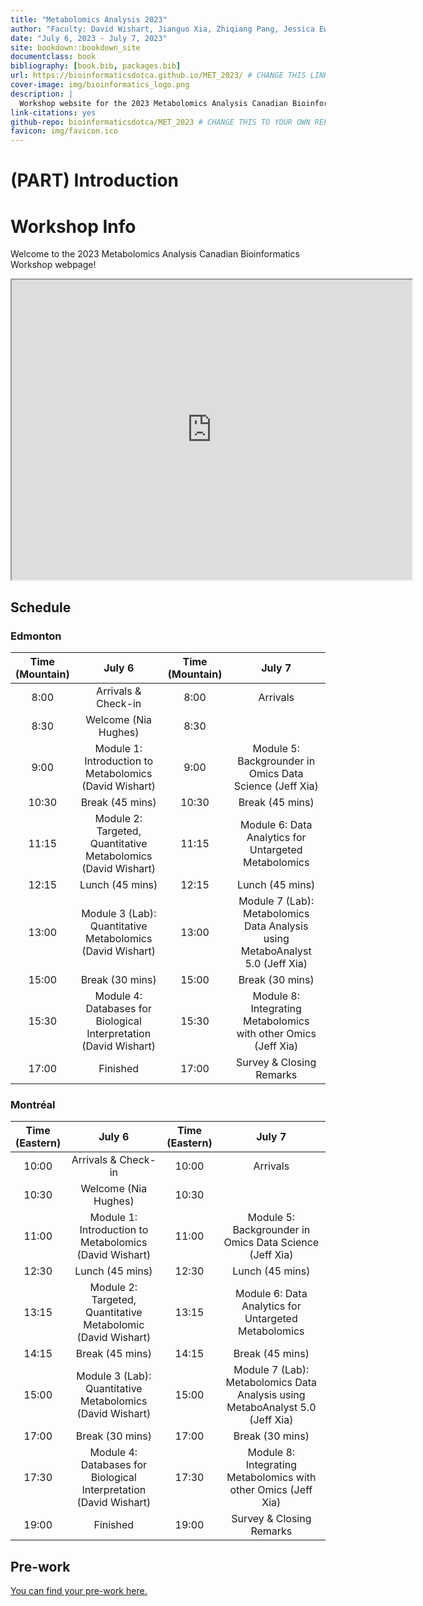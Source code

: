 ```yaml
--- 
title: "Metabolomics Analysis 2023"
author: "Faculty: David Wishart, Jianguo Xia, Zhiqiang Pang, Jessica Ewald, Lun Zhang, Mark Berkjanskii, Michelle Brazas, and Nia Hughes"
date: "July 6, 2023 - July 7, 2023"
site: bookdown::bookdown_site
documentclass: book
bibliography: [book.bib, packages.bib]
url: https://bioinformaticsdotca.github.io/MET_2023/ # CHANGE THIS LINK TO YOUR LANDING PAGE LINK
cover-image: img/bioinformatics_logo.png
description: |
  Workshop website for the 2023 Metabolomics Analysis Canadian Bioinformatics Workshop
link-citations: yes
github-repo: bioinformaticsdotca/MET_2023 # CHANGE THIS TO YOUR OWN REPO
favicon: img/favicon.ico
---
```


# (PART) Introduction {-}

# Workshop Info

Welcome to the 2023 Metabolomics Analysis Canadian Bioinformatics Workshop webpage!  

<iframe src="https://drive.google.com/file/d/1QhlE2rE300xko5Z2f2-hfQmB9WaJr06R/preview" width="640" height="480" allow="autoplay"></iframe>

## Schedule

### Edmonton

| **Time (Mountain)** |                             **July 6**                            | **Time (Mountain)** |                                   **July 7**                                  |
|:-------------------:|:-----------------------------------------------------------------:|:-------------------:|:-----------------------------------------------------------------------------:|
|         8:00        |                        Arrivals & Check-in                        |         8:00        |                                    Arrivals                                   |
|         8:30        |                        Welcome (Nia Hughes)                       |         8:30        |                                                                               |
|         9:00        |       Module 1: Introduction to Metabolomics (David Wishart)      |         9:00        |            Module 5: Backgrounder in Omics Data Science (Jeff Xia)            |
|        10:30        |                          Break (45 mins)                          |        10:30        |                                Break (45 mins)                                |
|        11:15        |   Module 2: Targeted, Quantitative Metabolomics (David Wishart)   |        11:15        |              Module 6: Data Analytics for Untargeted Metabolomics             |
|        12:15        |                          Lunch (45 mins)                          |        12:15        |                                Lunch (45 mins)                                |
|        13:00        |     Module 3 (Lab): Quantitative Metabolomics (David Wishart)     |        13:00        | Module 7 (Lab): Metabolomics Data Analysis using MetaboAnalyst 5.0 (Jeff Xia) |
|        15:00        |                          Break (30 mins)                          |        15:00        |                                Break (30 mins)                                |
|        15:30        | Module 4: Databases for Biological Interpretation (David Wishart) |        15:30        |         Module 8: Integrating Metabolomics with other Omics (Jeff Xia)        |
|        17:00        |                              Finished                             |        17:00        |                            Survey & Closing Remarks                           |                                                                          | 17:30      | Finished                                                          |

### Montréal

| **Time (Eastern)** |                             **July 6**                            | **Time (Eastern)** |                                   **July 7**                                  |
|:------------------:|:-----------------------------------------------------------------:|:------------------:|:-----------------------------------------------------------------------------:|
|        10:00       |                        Arrivals & Check-in                        |        10:00       |                                    Arrivals                                   |
|        10:30       |                        Welcome (Nia Hughes)                       |        10:30       |                                                                               |
|        11:00       |       Module 1: Introduction to Metabolomics (David Wishart)      |        11:00       |            Module 5: Backgrounder in Omics Data Science (Jeff Xia)            |
|        12:30       |                          Lunch (45 mins)                          |        12:30       |                                Lunch (45 mins)                                |
|        13:15       |    Module 2: Targeted, Quantitative Metabolomic (David Wishart)   |        13:15       |              Module 6: Data Analytics for Untargeted Metabolomics             |
|        14:15       |                          Break (45 mins)                          |        14:15       |                                 Break (45 mins)                               |
|        15:00       |     Module 3 (Lab): Quantitative Metabolomics (David Wishart)     |        15:00       | Module 7 (Lab): Metabolomics Data Analysis using MetaboAnalyst 5.0 (Jeff Xia) |
|        17:00       |                          Break (30 mins)                          |        17:00       |                                Break (30 mins)                                |
|        17:30       | Module 4: Databases for Biological Interpretation (David Wishart) |        17:30       |         Module 8: Integrating Metabolomics with other Omics (Jeff Xia)        |
|        19:00       |                              Finished                             |        19:00       |                            Survey & Closing Remarks                           |

## Pre-work

[You can find your pre-work here.](https://docs.google.com/forms/d/e/1FAIpQLSezV8cbusyLYa98AJ50sZfOlW1HsKZmDh7XnsDKusRg73zkbw/viewform)
